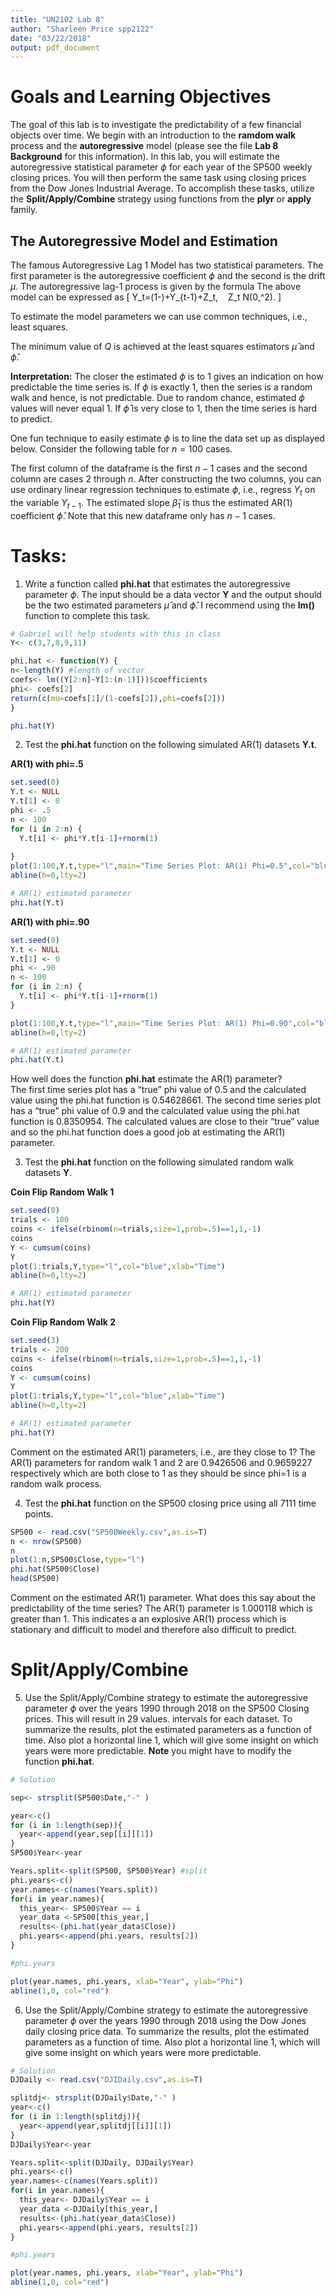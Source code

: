 ```yaml
---
title: "UN2102 Lab 8"
author: "Sharleen Price spp2122"
date: "03/22/2018"
output: pdf_document
---
```


# Goals and Learning Objectives

The goal of this lab is to investigate the predictability of a few financial objects over time. We begin with an introduction to the **ramdom walk** process and the **autoregressive** model (please see the file **Lab 8 Background** for this information).  In this lab, you will estimate the autoregressive statistical parameter $\phi$ for each year of the SP500 weekly closing prices.  You will then perform the same task using closing prices from the Dow Jones Industrial Average.  To accomplish these tasks, utilize the **Split/Apply/Combine** strategy using functions from the **plyr** or **apply** family.        
       
## The Autoregressive Model and Estimation 


The famous Autoregressive Lag 1 Model has two statistical parameters.  The first parameter is the autoregressive coefficient $\phi$ and the second is the drift $\mu$.  The autoregressive lag-1 process is given by the formula
\begin{equation}\label{e:ar1m}
Y_t=\mu+\phi (Y_{t-1}-\mu)+Z_t, \ \ \ Z_t \overset{iid}\sim N(0,\sigma^2).
\end{equation}
The above model can be expressed as
\[
Y_t=\mu(1-\phi)+\phi Y_{t-1}+Z_t, \ \ \ Z_t \overset{iid}\sim N(0,\sigma^2).
\]

To estimate the model parameters we can use common techniques, i.e., least squares.

\begin{equation}\label{e:LS}
Q(\mu,\phi)=\sum_{t=2}^n\big{(}Y_t-(\mu+\phi (Y_{t-1}-\mu))\big{)}^2.
\end{equation}

The minimum value of $Q$ is achieved at the least squares estimators $\hat{\mu}$ and $\hat{\phi}$.  

**Interpretation:**  The closer the estimated $\phi$ is to 1 gives an indication on how predictable the time series is. If $\phi$ is exactly 1, then the series is a random walk and hence, is not predictable.  Due to random chance, estimated $\phi$ values will never equal 1.  If $\hat{\phi}$ is very close to 1, then the time series is hard to predict. 





\pagebreak

One fun technique to easily estimate $\phi$ is to line the data set up as displayed below. Consider the following table for $n=100$ cases.   


\begin{table}[h!]
\begin{center}
\begin{tabular}{|c|c|}
\hline
$Y_{t-1}$ & $Y_t$  \\
\hline
\hline
$x_1$ & $x_2$  \\
$x_2$ &$x_3$ \\
$x_3$ & $x_4$ \\
$x_4$ & $x_5$  \\
$x_5$ & $x_6$  \\
$\vdots$ & $\vdots$  \\
$x_{98}$ & $x_{99}$  \\
$x_{99}$ & $x_{100}$ \\
\hline
\end{tabular}
\end{center}
\end{table}


The first column of the dataframe is the first $n-1$ cases and the second column are cases 2 through $n$.  After constructing the two columns, you can use ordinary linear regression techniques to estimate $\phi$, i.e., regress $Y_{t}$ on the variable $Y_{t-1}$.  The estimated slope $\hat{\beta}_1$ is thus the estimated AR(1) coefficient $\hat{\phi}$.  Note that this new dataframe only has $n-1$ cases.

# Tasks:

1) Write a function called **phi.hat** that estimates the autoregressive parameter $\phi$.  The input should be a data vector **Y** and the output should be the two estimated parameters $\hat{\mu}$ and $\hat{\phi}$. I recommend using the **lm()** function to complete this task.   

```r
# Gabriel will help students with this in class
Y<- c(3,7,8,9,11)

phi.hat <- function(Y) {
n<-length(Y) #length of vector
coefs<- lm((Y[2:n]~Y[1:(n-1)]))$coefficients 
phi<- coefs[2]
return(c(mu=coefs[1]/(1-coefs[2]),phi=coefs[2]))
}

phi.hat(Y)


```


2)  Test the **phi.hat** function on the following simulated AR(1) datasets **Y.t**.  

**AR(1) with phi=.5** 
```r
set.seed(0)
Y.t <- NULL
Y.t[1] <- 0
phi <- .5
n <- 100
for (i in 2:n) {
  Y.t[i] <- phi*Y.t[i-1]+rnorm(1)
  
}
plot(1:100,Y.t,type="l",main="Time Series Plot: AR(1) Phi=0.5",col="blue",xlab="Time")
abline(h=0,lty=2)

# AR(1) estimated parameter
phi.hat(Y.t)
```

**AR(1) with phi=.90** 
```r
set.seed(0)
Y.t <- NULL
Y.t[1] <- 0
phi <- .90
n <- 100
for (i in 2:n) {
  Y.t[i] <- phi*Y.t[i-1]+rnorm(1)
}

plot(1:100,Y.t,type="l",main="Time Series Plot: AR(1) Phi=0.90",col="blue",xlab="Time")
abline(h=0,lty=2)

# AR(1) estimated parameter
phi.hat(Y.t)
```

How well does the function **phi.hat** estimate the AR(1) parameter?  
The first time series plot has a "true" phi value of 0.5 and the calculated value using the phi.hat function is  0.54628661.
The second time series plot has a "true" phi value of 0.9 and the calculated value using the phi.hat function is 0.8350954.
The calculated values are close to their "true" value and so the phi.hat function does a good job at estimating the AR(1) parameter. 

3)  Test the **phi.hat** function on the following simulated random walk datasets **Y**. 


**Coin Flip Random Walk 1** 

```r
set.seed(0)
trials <- 100
coins <- ifelse(rbinom(n=trials,size=1,prob=.5)==1,1,-1)
coins
Y <- cumsum(coins)
Y
plot(1:trials,Y,type="l",col="blue",xlab="Time")
abline(h=0,lty=2)

# AR(1) estimated parameter
phi.hat(Y)
```

**Coin Flip Random Walk 2** 

```r
set.seed(3)
trials <- 200
coins <- ifelse(rbinom(n=trials,size=1,prob=.5)==1,1,-1)
coins
Y <- cumsum(coins)
Y
plot(1:trials,Y,type="l",col="blue",xlab="Time")
abline(h=0,lty=2)

# AR(1) estimated parameter
phi.hat(Y)
```

Comment on the estimated AR(1) parameters, i.e., are they close to 1? 
The AR(1) parameters for random walk 1 and 2 are 0.9426506 and 0.9659227 respectively which are both close to 1 as they should be since phi=1 is a random walk process.


4)  Test the **phi.hat** function on the SP500 closing price using all $7111$ time points. 

```r
SP500 <- read.csv("SP500Weekly.csv",as.is=T)
n <- nrow(SP500)
n
plot(1:n,SP500$Close,type="l")
phi.hat(SP500$Close)
head(SP500)
```

Comment on the estimated AR(1) parameter.  What does this say about the predictability of the time series? 
The AR(1) parameter is 1.000118 which is greater than 1. This indicates a an explosive AR(1) process which is stationary and difficult to model and therefore also difficult to predict. 

# Split/Apply/Combine

5) Use the Split/Apply/Combine strategy to estimate the autoregressive parameter $\phi$ over the years 1990 through 2018 on the SP500 Closing prices. This will result in 29 values.  intervals for each dataset.  To summarize the results, plot the estimated parameters as a function of time.  Also plot a horizontal line 1, which will give some insight on which years were more predictable. **Note** you might have to modify the function **phi.hat**.    

```r
# Solution

sep<- strsplit(SP500$Date,"-" ) 

year<-c()
for (i in 1:length(sep)){
  year<-append(year,sep[[i]][1])
}
SP500$Year<-year

Years.split<-split(SP500, SP500$Year) #split
phi.years<-c() 
year.names<-c(names(Years.split))
for(i in year.names){
  this_year<- SP500$Year == i
  year_data <-SP500[this_year,]
  results<-(phi.hat(year_data$Close))
  phi.years<-append(phi.years, results[2])
}

#phi.years

plot(year.names, phi.years, xlab="Year", ylab="Phi")
abline(1,0, col="red")
```


6) Use the Split/Apply/Combine strategy to estimate the autoregressive parameter $\phi$ over the years 1990 through 2018 using the Dow Jones daily closing price data. To summarize the results, plot the estimated parameters as a function of time.  Also plot a horizontal line 1, which will give some insight on which years were more predictable.       

```r
# Solution
DJDaily <- read.csv("DJIDaily.csv",as.is=T)

splitdj<- strsplit(DJDaily$Date,"-" )
year<-c()
for (i in 1:length(splitdj)){
  year<-append(year,splitdj[[i]][1])
}
DJDaily$Year<-year

Years.split<-split(DJDaily, DJDaily$Year)
phi.years<-c() 
year.names<-c(names(Years.split))
for(i in year.names){
  this_year<- DJDaily$Year == i
  year_data <-DJDaily[this_year,]
  results<-(phi.hat(year_data$Close))
  phi.years<-append(phi.years, results[2])
}

#phi.years

plot(year.names, phi.years, xlab="Year", ylab="Phi")
abline(1,0, col="red")

```
